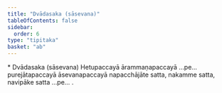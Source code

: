 ```yaml
---
title: "Dvādasaka (sāsevana)"
tableOfContents: false
sidebar:
  order: 6
type: "tipitaka"
basket: "ab"
---
```



<DynamicBreadcrumb />

<Paragraph type="center">
* Dvādasaka (sāsevana)
</Paragraph>

<Paragraph number="578">
Hetupaccayā ārammaṇapaccayā …pe…  purejātapaccayā āsevanapaccayā napacchājāte satta, nakamme satta, navipāke satta …pe… .
</Paragraph>